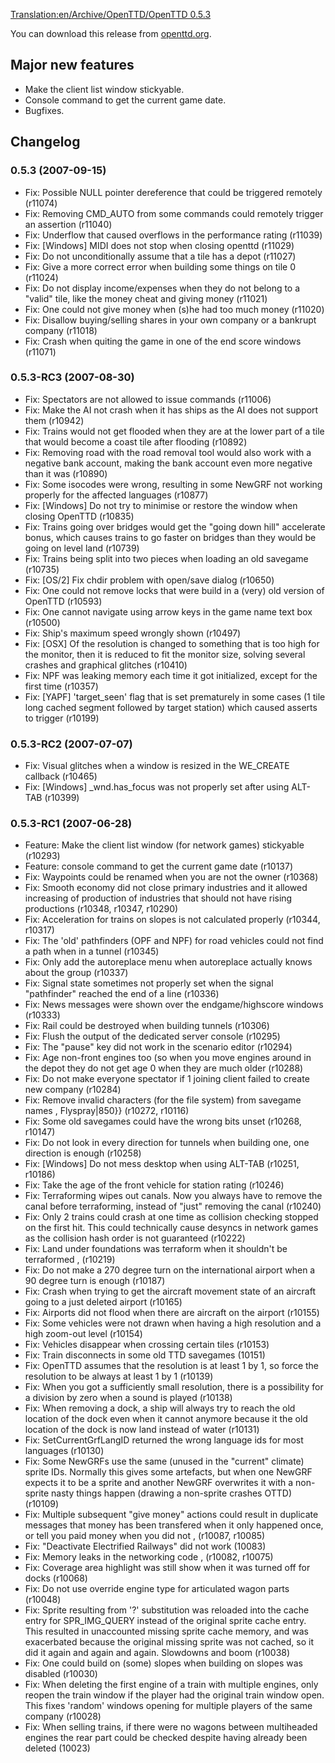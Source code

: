 [[Translation:en/Archive/OpenTTD/OpenTTD 0.5.3]]

{{en/Development/OTTDVersions}}
{{en/Archive/OpenTTD/Release|prev=en/Archive/OpenTTD/OpenTTD 0.5.2|next=en/Archive/OpenTTD/OpenTTD 0.6.0|date=2007-09-15}}

You can download this release from [http://www.openttd.org/en/download-stable/0.5.3 openttd.org].

==Major new features==
* Make the client list window stickyable.
* Console command to get the current game date.
* Bugfixes.

==Changelog==

===0.5.3 (2007-09-15)===
* Fix: Possible NULL pointer dereference that could be triggered remotely (r11074)
* Fix: Removing CMD_AUTO from some commands could remotely trigger an assertion {{en/Development/Design Drafts/Flyspray|1179}} (r11040)
* Fix: Underflow that caused overflows in the performance rating {{en/Development/Design Drafts/Flyspray|1179}} (r11039)
* Fix: [Windows] MIDI does not stop when closing openttd {{en/Development/Design Drafts/Flyspray|1164}} (r11029)
* Fix: Do not unconditionally assume that a tile has a depot (r11027)
* Fix: Give a more correct error when building some things on tile 0 {{en/Development/Design Drafts/Flyspray|1173}} (r11024)
* Fix: Do not display income/expenses when they do not belong to a "valid" tile, like the money cheat and giving money {{en/Development/Design Drafts/Flyspray|1175}} (r11021)
* Fix: One could not give money when (s)he had too much money {{en/Development/Design Drafts/Flyspray|1174}} (r11020)
* Fix: Disallow buying/selling shares in your own company or a bankrupt company {{en/Development/Design Drafts/Flyspray|1169}} (r11018)
* Fix: Crash when quiting the game in one of the end score windows {{en/Development/Design Drafts/Flyspray|1218}} (r11071)

===0.5.3-RC3 (2007-08-30)===
* Fix: Spectators are not allowed to issue commands (r11006)
* Fix: Make the AI not crash when it has ships as the AI does not support them {{en/Development/Design Drafts/Flyspray|1133}} (r10942)
* Fix: Trains would not get flooded when they are at the lower part of a tile that would become a coast tile after flooding {{en/Development/Design Drafts/Flyspray|1127}} (r10892)
* Fix: Removing road with the road removal tool would also work with a negative bank account, making the bank account even more negative than it was {{en/Development/Design Drafts/Flyspray|1125}} (r10890)
* Fix: Some isocodes were wrong, resulting in some NewGRF not working properly for the affected languages (r10877)
* Fix: [Windows] Do not try to minimise or restore the window when closing OpenTTD {{en/Development/Design Drafts/Flyspray|998}} (r10835)
* Fix: Trains going over bridges would get the "going down hill" accelerate bonus, which causes trains to go faster on bridges than they would be going on level land {{en/Development/Design Drafts/Flyspray|1096}} (r10739)
* Fix: Trains being split into two pieces when loading an old savegame {{en/Development/Design Drafts/Flyspray|1062}} (r10735)
* Fix: [OS/2] Fix chdir problem with open/save dialog (r10650)
* Fix: One could not remove locks that were build in a (very) old version of OpenTTD {{en/Development/Design Drafts/Flyspray|1038}} (r10593)
* Fix: One cannot navigate using arrow keys in the game name text box {{en/Development/Design Drafts/Flyspray|1038}} (r10500)
* Fix: Ship's maximum speed wrongly shown {{en/Development/Design Drafts/Flyspray|1013}} (r10497)
* Fix: [OSX] Of the resolution is changed to something that is too high for the monitor, then it is reduced to fit the monitor size, solving several crashes and graphical glitches {{en/Development/Design Drafts/Flyspray|458}} (r10410)
* Fix: NPF was leaking memory each time it got initialized, except for the first time (r10357)
* Fix: [YAPF] 'target_seen' flag that is set prematurely in some cases (1 tile long cached segment followed by target station) which caused asserts to trigger {{en/Development/Design Drafts/Flyspray|884}} (r10199)

===0.5.3-RC2 (2007-07-07)===

* Fix: Visual glitches when a window is resized in the WE_CREATE callback (r10465)
* Fix: [Windows] _wnd.has_focus was not properly set after using ALT-TAB {{en/Development/Design Drafts/Flyspray|962}} (r10399)

===0.5.3-RC1 (2007-06-28)===

* Feature: Make the client list window (for network games) stickyable (r10293)
* Feature: console command to get the current game date (r10137)
* Fix: Waypoints could be renamed when you are not the owner (r10368)
* Fix: Smooth economy did not close primary industries and it allowed increasing of production of industries that should not have rising productions (r10348, r10347, r10290)
* Fix: Acceleration for trains on slopes is not calculated properly {{en/Development/Design Drafts/Flyspray|786}} (r10344, r10317)
* Fix: The 'old' pathfinders (OPF and NPF) for road vehicles could not find a path when in a tunnel {{en/Development/Design Drafts/Flyspray|290}} (r10345)
* Fix: Only add the autoreplace menu when autoreplace actually knows about the group {{en/Development/Design Drafts/Flyspray|880}} (r10337)
* Fix: Signal state sometimes not properly set when the signal "pathfinder" reached the end of a line {{en/Development/Design Drafts/Flyspray|910}} (r10336)
* Fix: News messages were shown over the endgame/highscore windows {{en/Development/Design Drafts/Flyspray|943}} (r10333)
* Fix: Rail could be destroyed when building tunnels (r10306)
* Fix: Flush the output of the dedicated server console (r10295)
* Fix: The "pause" key did not work in the scenario editor (r10294)
* Fix: Age non-front engines too (so when you move engines around in the depot they do not get age 0 when they are much older {{en/Development/Design Drafts/Flyspray|202}} (r10288)
* Fix: Do not make everyone spectator if 1 joining client failed to create new company (r10284)
* Fix: Remove invalid characters (for the file system) from savegame names {{en/Development/Design Drafts/Flyspray|916}}, Flyspray|850}} (r10272, r10116)
* Fix: Some old savegames could have the wrong bits unset (r10268, r10147)
* Fix: Do not look in every direction for tunnels when building one, one direction is enough (r10258)
* Fix: [Windows] Do not mess desktop when using ALT-TAB {{en/Development/Design Drafts/Flyspray|876}} (r10251, r10186)
* Fix: Take the age of the front vehicle for station rating (r10246)
* Fix: Terraforming wipes out canals. Now you always have to remove the canal before terraforming, instead of "just" removing the canal {{en/Development/Design Drafts/Flyspray|594}} (r10240)
* Fix: Only 2 trains could crash at one time as collision checking stopped on the first hit. This could technically cause desyncs in network games as the collision hash order is not guaranteed {{en/Development/Design Drafts/Flyspray|892}} (r10222)
* Fix: Land under foundations was terraform when it shouldn't be terraformed {{en/Development/Design Drafts/Flyspray|882}}, {{en/Development/Design Drafts/Flyspray|890}} (r10219)
* Fix: Do not make a 270 degree turn on the international airport when a 90 degree turn is enough (r10187)
* Fix: Crash when trying to get the aircraft movement state of an aircraft going to a just deleted airport {{en/Development/Design Drafts/Flyspray|874}} (r10165)
* Fix: Airports did not flood when there are aircraft on the airport {{en/Development/Design Drafts/Flyspray|601}} (r10155)
* Fix: Some vehicles were not drawn when having a high resolution and a high zoom-out level {{en/Development/Design Drafts/Flyspray|870}} (r10154)
* Fix: Vehicles disappear when crossing certain tiles {{en/Development/Design Drafts/Flyspray|869}} (r10153)
* Fix: Train disconnects in some old TTD savegames {{en/Development/Design Drafts/Flyspray|862}} (10151)
* Fix: OpenTTD assumes that the resolution is at least 1 by 1, so force the resolution to be always at least 1 by 1 (r10139)
* Fix: When you got a sufficiently small resolution, there is a possibility for a division by zero when a sound is played (r10138)
* Fix: When removing a dock, a ship will always try to reach the old location of the dock even when it cannot anymore because it the old location of the dock is now land instead of water {{en/Development/Design Drafts/Flyspray|810}} (r10131)
* Fix: SetCurrentGrfLangID returned the wrong language ids for most languages (r10130)
* Fix: Some NewGRFs use the same (unused in the "current" climate) sprite IDs. Normally this gives some artefacts, but when one NewGRF expects it to be a sprite and another NewGRF overwrites it with a non-sprite nasty things happen (drawing a non-sprite crashes OTTD) {{en/Development/Design Drafts/Flyspray|838}} (r10109)
* Fix: Multiple subsequent "give money" actions could result in duplicate messages that money has been transfered when it only happened once, or tell you paid money when you did not {{en/Development/Design Drafts/Flyspray|834}}, {{en/Development/Design Drafts/Flyspray|839}} (r10087, r10085)
* Fix: "Deactivate Electrified Railways" did not work {{en/Development/Design Drafts/Flyspray|836}} (10083)
* Fix: Memory leaks in the networking code {{en/Development/Design Drafts/Flyspray|846}}, {{en/Development/Design Drafts/Flyspray|844}} (r10082, r10075)
* Fix: Coverage area highlight was still show when it was turned off for docks {{en/Development/Design Drafts/Flyspray|835}} (r10068)
* Fix: Do not use override engine type for articulated wagon parts (r10048)
* Fix: Sprite resulting from '?' substitution was reloaded into the cache entry for SPR_IMG_QUERY instead of the original sprite cache entry. This resulted in unaccounted missing sprite cache memory, and was exacerbated because the original missing sprite was not cached, so it did it again and again and again. Slowdowns and boom (r10038)
* Fix: One could build on (some) slopes when building on slopes was disabled {{en/Development/Design Drafts/Flyspray|823}} (r10030)
* Fix: When deleting the first engine of a train with multiple engines, only reopen the train window if the player had the original train window open. This fixes 'random' windows opening for multiple players of the same company (r10028)
* Fix: When selling trains, if there were no wagons between multiheaded engines the rear part could be checked despite having already been deleted (10023)